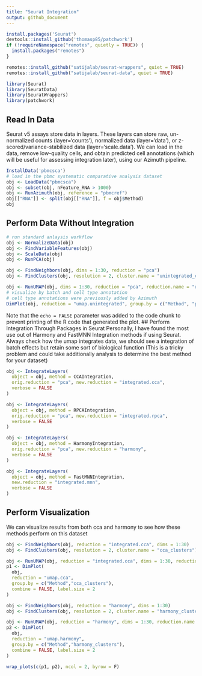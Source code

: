 ```yaml
---
title: "Seurat Integration"
output: github_document
---
```


```r
install.packages('Seurat')
devtools::install_github('thomasp85/patchwork')
if (!requireNamespace("remotes", quietly = TRUE)) {
  install.packages("remotes")
}

remotes::install_github("satijalab/seurat-wrappers", quiet = TRUE)
remotes::install_github("satijalab/seurat-data", quiet = TRUE)

```

```r
library(Seurat)
library(SeuratData)
library(SeuratWrappers)
library(patchwork)
```

##  Read In Data
Seurat v5 assays store data in layers. These layers can store raw, un-normalized counts (layer='counts'), normalized data (layer='data'), or z-scored/variance-stabilized data (layer='scale.data'). 
We can load in the data, remove low-quality cells, and obtain predicted cell annotations (which will be useful for assessing integration later),
 using our Azimuth pipeline.
```r
InstallData('pbmcsca')
# load in the pbmc systematic comparative analysis dataset
obj <- LoadData("pbmcsca")
obj <- subset(obj, nFeature_RNA > 1000)
obj <- RunAzimuth(obj, reference = "pbmcref")
obj[["RNA"]] <- split(obj[["RNA"]], f = obj$Method)
obj
```


## Perform Data Without Integration

```r
# run standard anlaysis workflow
obj <- NormalizeData(obj)
obj <- FindVariableFeatures(obj)
obj <- ScaleData(obj)
obj <- RunPCA(obj)

obj <- FindNeighbors(obj, dims = 1:30, reduction = "pca")
obj <- FindClusters(obj, resolution = 2, cluster.name = "unintegrated_clusters")

obj <- RunUMAP(obj, dims = 1:30, reduction = "pca", reduction.name = "umap.unintegrated")
# visualize by batch and cell type annotation
# cell type annotations were previously added by Azimuth
DimPlot(obj, reduction = "umap.unintegrated", group.by = c("Method", "predicted.celltype.l2"))
```

Note that the `echo = FALSE` parameter was added to the code chunk to prevent printing of the R code that generated the plot.
## Perform Integration Through Packages in Seurat
Personally, I have found the most use out of Harmony and FastMNN Integration methods if using Seurat. Always check how the umap integrates data,
we should see a integration of batch effects but retain some sort of biological function (This is a tricky problem and could take additionally analysis to determine the best method for your dataset)

```r
obj <- IntegrateLayers(
  object = obj, method = CCAIntegration,
  orig.reduction = "pca", new.reduction = "integrated.cca",
  verbose = FALSE
)

obj <- IntegrateLayers(
  object = obj, method = RPCAIntegration,
  orig.reduction = "pca", new.reduction = "integrated.rpca",
  verbose = FALSE
)

obj <- IntegrateLayers(
  object = obj, method = HarmonyIntegration,
  orig.reduction = "pca", new.reduction = "harmony",
  verbose = FALSE
)

obj <- IntegrateLayers(
  object = obj, method = FastMNNIntegration,
  new.reduction = "integrated.mnn",
  verbose = FALSE
)
```

## Perform Visualization
We can visualize results from both cca and harmony to see how these methods perform on this dataset
```r
obj <- FindNeighbors(obj, reduction = "integrated.cca", dims = 1:30)
obj <- FindClusters(obj, resolution = 2, cluster.name = "cca_clusters")

obj <- RunUMAP(obj, reduction = "integrated.cca", dims = 1:30, reduction.name = "umap.cca")
p1 <- DimPlot(
  obj,
  reduction = "umap.cca",
  group.by = c("Method","cca_clusters"),
  combine = FALSE, label.size = 2
)

obj <- FindNeighbors(obj, reduction = "harmony", dims = 1:30)
obj <- FindClusters(obj, resolution = 2, cluster.name = "harmony_clusters")

obj <- RunUMAP(obj, reduction = "harmony", dims = 1:30, reduction.name = "umap.harmony")
p2 <- DimPlot(
  obj,
  reduction = "umap.harmony",
  group.by = c("Method","harmony_clusters"),
  combine = FALSE, label.size = 2
)

wrap_plots(c(p1, p2), ncol = 2, byrow = F)
```